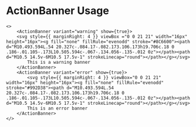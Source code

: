 # ActionBanner Usage

```tsx
<>
    <ActionBanner variant="warning" show={true}>
    <svg style={{ marginRight: 4 }} viewBox ="0 0 21 21" width="16px" height="16px"><g fill="none" fillRule="evenodd" stroke="#8C6600"><path d="M10.493.594L.54 20.327c-.084.17-.082.173.106.173h19.706c.18 0 .186-.01.105-.173L10.505.594c-.067-.134.056-.135-.012 0z"></path><path d="M10.5 14.5v-6M10.5 17.5v-1" strokeLinecap="round"></path></g></svg> 
        This is a warning banner
    </ActionBanner>
    <ActionBanner variant="error" show={true}>
        <svg style={{ marginRight: 4 }} viewBox="0 0 21 21" width="16px" height="16px"><g fill="none" fillRule="evenodd" stroke="#992D38"><path d="M10.493.594L.54 20.327c-.084.17-.082.173.106.173h19.706c.18 0 .186-.01.105-.173L10.505.594c-.067-.134.056-.135-.012 0z"></path><path d="M10.5 14.5v-6M10.5 17.5v-1" strokeLinecap="round"></path></g></svg> 
        This is an error banner
    </ActionBanner>
</>
```

<RenderOnly>
    <ActionBannerExample />
</RenderOnly>